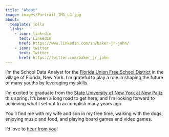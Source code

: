 ```yaml
---
title: "About"
image: images/Portrait_IMG_LG.jpg
about:
  template: jolla
  links:
    - icon: linkedin
      text: LinkedIn
      href: https://www.linkedin.com/in/baker-jr-john/
    - icon: twitter
      text: Twitter
      href: https://twitter.com/baker_jr_john
---
```

I'm the School Data Analyst for the <a href="https://www.floridaufsd.org/" title="Florida Union Free School District" target="_blank">Florida Union Free School District</a> in the village of Florida, New York. I'm grateful to play a role in shaping the future of many youths by leveraging my skills.

I'm excited to graduate from the <a href="https://www.newpaltz.edu/" title="SUNY New Paltz | the State University of New York at New Paltz" target="_blank">State University of New York at New Paltz</a> this spring. It’s been a long road to get here, and I’m looking forward to achieving what I set out to accomplish many years ago.

You’ll find me with my wife and son in my free time, walking with the dogs, enjoying music and food, and playing board games and video games.

I'd love to [hear from you](contact.qmd)!
